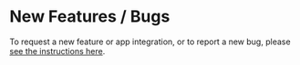 
# New Features / Bugs

To request a new feature or app integration, or to report a new bug, please [see the instructions here](https://github.com/PipedreamHQ/pipedream#found-a-bug-have-a-feature-to-suggest). 
